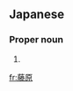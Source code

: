 ==Japanese==
{{ja-kanjitab|ふじ|yomi=k|はら}}
{{ja-kanjitab|ふじ|わら|yomi=k}}
{{wikipedia|lang=ja}}

===Proper noun===
{{ja-pos|proper|ふじわら|ふじはら}}

# {{surname|lang=ja|sort=ふじわら}}

[[fr:藤原]]